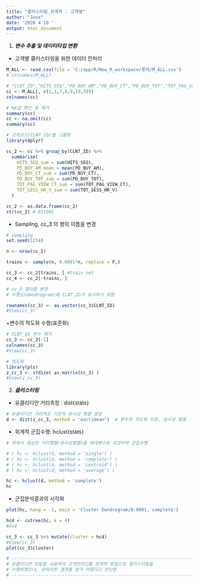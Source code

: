 ---
title: "클러스터링_위계적 : 고객별"
author: "June"
date: '2020 4 10 '
output: html_document
---


(@) ***변수 추출 및 데이터타입 변환***

+  고객별 클러스터링을 위한 데이터 전처리

```{r code1, include=TRUE, echo=TRUE, message=FALSE, warning=FALSE}

M_ALL <- read.csv(file = 'C:/app/R/New_R_workspace/롯데/M_ALL.csv')
# colnames(M_ALL)

# "CLNT_ID","HITS_SEQ","PD_BUY_AM","PD_BUY_CT","PD_BUY_TOT","TOT_PAG_VIEW_CT","TOT_SESS_HR_V" 변수 추출
cc <- M_ALL[, c(1,3,7,8,9,19,20)]
colnames(cc)

# NA값 확인 및 제거
summary(cc)
cc <- na.omit(cc)
summary(cc)

# 고객코드(CLNT_ID)별 그룹화
library(dplyr)

cc_2 <- cc %>% group_by(CLNT_ID) %>%
  summarise(
    HITS_SEQ_sum = sum(HITS_SEQ),
    PD_BUY_AM_mean = mean(PD_BUY_AM),
    PD_BUY_CT_sum = sum(PD_BUY_CT),
    PD_BUY_TOT_sum = sum(PD_BUY_TOT),
    TOT_PAG_VIEW_CT_sum = sum(TOT_PAG_VIEW_CT),
    TOT_SESS_HR_V_sum = sum(TOT_SESS_HR_V)
  )

cc_2 <- as.data.frame(cc_2)
str(cc_2) # 921905

```

+ Sampling, cc_3 의 행의 이름을 변경

```{r code2, include=TRUE, echo=TRUE, message=FALSE, warning=FALSE}

# sampling
set.seed(1234)

n <- nrow(cc_2)

trains <- sample(n, 0.0001*n, replace = F,)

cc_3 <- cc_2[trains, ] #train set
cc_4 <- cc_2[-trains, ]

# cc_3 행이름 변경
# 수형도(dendrogram)에 CLNT_ID가 표시하기 위함

rownames(cc_3) <- as.vector(cc_3$CLNT_ID)
#View(cc_3)

```


+변수의 척도화 수행(표준화)

```{r code3, include=TRUE, echo=TRUE, message=FALSE, warning=FALSE}

# CLNT_ID 변수 제거
cc_3 <- cc_3[-1]
colnames(cc_3)
#View(cc_3)

# 척도화
library(pls)
z_cc_3 <- stdize( as.matrix(cc_3) )
#View(z_cc_3)

```


(@) ***클러스터링***


+ 유클리디안 거리측정 : dist{stats}

```{r code4, include=TRUE, echo=TRUE, message=FALSE, warning=FALSE}

# 유클리디안 거리척도 기준의 유사성 행렬 생성
d <- dist(z_cc_3, method = "euclidean")  # 변수의 척도화 이후, 유사성 행렬

```

+ 위계적 군집수행: hclust{stats}

```{r code5, include=TRUE, echo=TRUE, message=FALSE, warning=FALSE}

# 위에서 생성한 거리행렬(유사성행렬)을 매개변수로 지정하여 군집수행

# ( hc <- hclust(d, method = 'single') )
# ( hc <- hclust(d, method = 'complete') )
# ( hc <- hclust(d, method = 'centroid') )
# ( hc <- hclust(d, method = 'average') )

hc <- hclust(d, method = 'complete')
hc

```


+ 군집분석결과의 시각화

```{r code6, echo=TRUE, message=FALSE, warning=FALSE}

plot(hc, hang = -1, main = 'Cluster Dendrogram/0.0001, complete')

hc4 <- cutree(hc, k = 4)
#hc4

cc_3 <- cc_3 %>% mutate(cluster = hc4)
#View(cc_3)
plot(cc_3$cluster)

# --------------------------------------------------------------------------
# 유클리디안 방법을 사용하여 고객아이디를 위계적 방법으로 클러스터링을 
# 수행하였으나, 유의미한 결과를 얻기 어렵다고 판단함.
# --------------------------------------------------------------------------

```






